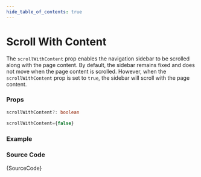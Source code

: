 ```yaml
---
hide_table_of_contents: true
---
```



# Scroll With Content

The `scrollWithContent` prop enables the navigation sidebar to be scrolled along with the page content. By default, the sidebar remains fixed and does not move when the page content is scrolled. However, when the `scrollWithContent` prop is set to `true`, the sidebar will scroll with the page content.

### Props

```ts noCopy
scrollWithContent?: boolean
```

```ts noCopy title='Default Value'
scrollWithContent={false}
```

### Example

<IframeWindow url='https://demos.themeselection.com/materio-mui-react-nextjs-admin-template/demo-1/en/menu-examples/vertical-menu/menu-position/scroll-with-content' />

### Source Code

<TsToJsCodeSnippet>{SourceCode}</TsToJsCodeSnippet>
